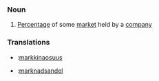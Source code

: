 ===Noun===
#[[Percentage]] of some [[market]] held by a [[company]]

===Translations===
*{{fi}}:[[markkinaosuus]]
*{{sv}}:[[marknadsandel]]